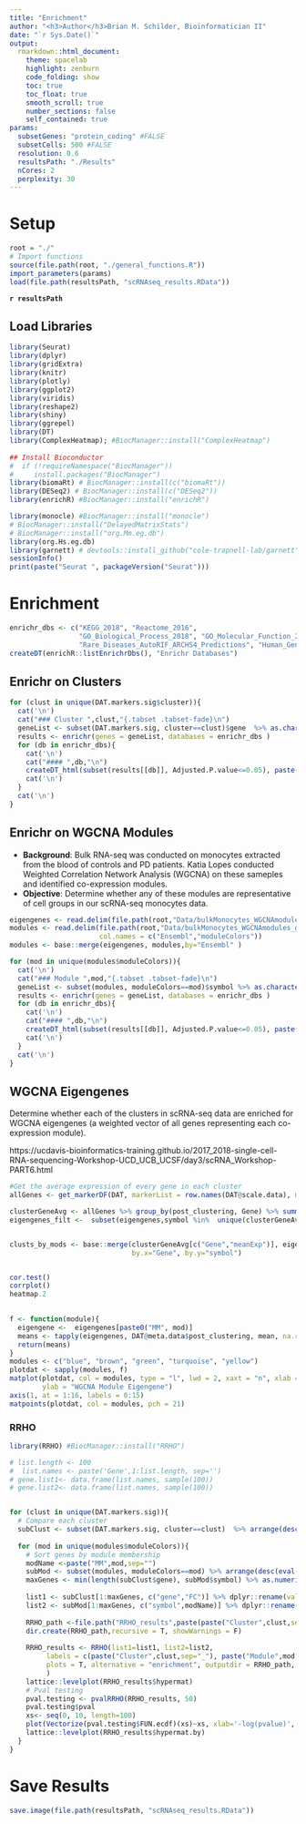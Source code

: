 ```yaml
---
title: "Enrichment" 
author: "<h3>Author</h3>Brian M. Schilder, Bioinformatician II"
date: "`r Sys.Date()`"
output: 
  rmarkdown::html_document: 
    theme: spacelab
    highlight: zenburn 
    code_folding: show 
    toc: true 
    toc_float: true
    smooth_scroll: true
    number_sections: false 
    self_contained: true
params:
  subsetGenes: "protein_coding" #FALSE
  subsetCells: 500 #FALSE
  resolution: 0.6
  resultsPath: "./Results"
  nCores: 2
  perplexity: 30  
---
```


# Setup 

```r
root = "./"
# Import functions
source(file.path(root, "./general_functions.R"))
import_parameters(params)
load(file.path(resultsPath, "scRNAseq_results.RData")) 
```

__`r resultsPath`__
 
## Load Libraries

```r
library(Seurat)
library(dplyr)
library(gridExtra)
library(knitr) 
library(plotly)
library(ggplot2)
library(viridis)
library(reshape2)
library(shiny) 
library(ggrepel)
library(DT) 
library(ComplexHeatmap); #BiocManager::install("ComplexHeatmap") 
  
## Install Bioconductor
#  if (!requireNamespace("BiocManager"))
#     install.packages("BiocManager") 
library(biomaRt) # BiocManager::install(c("biomaRt"))
library(DESeq2) # BiocManager::install(c("DESeq2"))
library(enrichR) #BiocManager::install("enrichR")

library(monocle) #BiocManager::install("monocle")
# BiocManager::install("DelayedMatrixStats")
# BiocManager::install("org.Mm.eg.db") 
library(org.Hs.eg.db)
library(garnett) # devtools::install_github("cole-trapnell-lab/garnett") 
sessionInfo()
print(paste("Seurat ", packageVersion("Seurat")))
```


# Enrichment

```r
enrichr_dbs <- c("KEGG_2018", "Reactome_2016",
                 "GO_Biological_Process_2018", "GO_Molecular_Function_2018", "GO_Cellular_Component_2018", 
                 "Rare_Diseases_AutoRIF_ARCHS4_Predictions", "Human_Gene_Atlas")
createDT(enrichR::listEnrichrDbs(), "Enrichr Databases")
```


## Enrichr on Clusters {.tabset .tabset-fade .tabset-pills}

```r
for (clust in unique(DAT.markers.sig$cluster)){
  cat('\n')
  cat("### Cluster ",clust,"{.tabset .tabset-fade}\n")
  geneList <- subset(DAT.markers.sig, cluster==clust)$gene  %>% as.character()
  results <- enrichr(genes = geneList, databases = enrichr_dbs )
  for (db in enrichr_dbs){
    cat('\n')
    cat("#### ",db,"\n")  
    createDT_html(subset(results[[db]], Adjusted.P.value<=0.05), paste("Enrichr Results: ",db,"Cluster ", clust))
    cat('\n')
  } 
  cat('\n')
} 
```

## Enrichr on WGCNA Modules {.tabset .tabset-fade .tabset-pills}

* __Background__: Bulk RNA-seq was conducted on monocytes extracted from the blood of controls and PD patients. Katia Lopes conducted Weighted Correlation Network Analysis (WGCNA) on these sameples and identified co-expression modules.
* __Objective__: Determine whether any of these modules are representative of cell groups in our scRNA-seq monocytes data.

```r
eigengenes <- read.delim(file.path(root,"Data/bulkMonocytes_WGCNAmodules_geneMembership.txt"), row.names = NULL)
modules <- read.delim(file.path(root,"Data/bulkMonocytes_WGCNAmodules_geneModules.txt"), row.names = NULL, sep = "", 
                      col.names = c("Ensembl","moduleColors")) 
modules <- base::merge(eigengenes, modules,by="Ensembl" )

for (mod in unique(modules$moduleColors)){
  cat('\n')
  cat("### Module ",mod,"{.tabset .tabset-fade}\n")
  geneList <- subset(modules, moduleColors==mod)$symbol %>% as.character()
  results <- enrichr(genes = geneList, databases = enrichr_dbs )
  for (db in enrichr_dbs){
    cat('\n')
    cat("#### ",db,"\n")  
    createDT_html(subset(results[[db]], Adjusted.P.value<=0.05), paste("Enrichr Results:",db,"Module", mod))
    cat('\n')
  } 
  cat('\n')
}
```

## WGCNA Eigengenes

Determine whether each of the clusters in scRNA-seq data are enriched for WGCNA eigengenes (a weighted vector of all genes representing each co-expression module).
 
https://ucdavis-bioinformatics-training.github.io/2017_2018-single-cell-RNA-sequencing-Workshop-UCD_UCB_UCSF/day3/scRNA_Workshop-PART6.html
```r
#Get the average expression of every gene in each cluster
allGenes <- get_markerDF(DAT, markerList = row.names(DAT@scale.data), meta_vars = c("post_clustering", "barcode") )

clusterGeneAvg <- allGenes %>% group_by(post_clustering, Gene) %>% summarise(meanExp = mean(Expression))
eigengenes_filt <-  subset(eigengenes,symbol %in%  unique(clusterGeneAvg$Gene))


clusts_by_mods <- base::merge(clusterGeneAvg[c("Gene","meanExp")], eigengenes_filt[c("symbol", modName)], 
                              by.x="Gene", by.y="symbol")


cor.test()
corrplot()
heatmap.2
 

f <- function(module){
  eigengene <-  eigengenes[paste0("MM", mod)]
  means <- tapply(eigengenes, DAT@meta.data$post_clustering, mean, na.rm = T)
  return(means)
}
modules <- c("blue", "brown", "green", "turquoise", "yellow")
plotdat <- sapply(modules, f)
matplot(plotdat, col = modules, type = "l", lwd = 2, xaxt = "n", xlab = "Seurat Cluster",
        ylab = "WGCNA Module Eigengene")
axis(1, at = 1:16, labels = 0:15)
matpoints(plotdat, col = modules, pch = 21)
```

### RRHO

```r
library(RRHO) #BiocManager::install("RRHO")

# list.length <- 100
#  list.names <- paste('Gene',1:list.length, sep='')
# gene.list1<- data.frame(list.names, sample(100))
# gene.list2<- data.frame(list.names, sample(100))


for (clust in unique(DAT.markers.sig)){
  # Compare each cluster
  subClust <- subset(DAT.markers.sig, cluster==clust)  %>% arrange(desc(avg_logFC))
  
  for (mod in unique(modules$moduleColors)){ 
    # Sort genes by module membership
    modName <-paste("MM",mod,sep="")
    subMod <- subset(modules, moduleColors==mod) %>% arrange(desc(eval(parse(text = modName))))
    maxGenes <- min(length(subClust$gene), subMod$symbol) %>% as.numeric()
    
    list1 <- subClust[1:maxGenes, c("gene","FC")] %>% dplyr::rename(value=FC)
    list2 <- subMod[1:maxGenes, c("symbol",modName)] %>% dplyr::rename(gene=symbol, value=modName)
    
    RRHO_path <-file.path("RRHO_results",paste(paste("Cluster",clust,sep=""),"vs",modName,sep="_"))
    dir.create(RRHO_path,recursive = T, showWarnings = F)
    
    RRHO_results <- RRHO(list1=list1, list2=list2,
         labels = c(paste("Cluster",clust,sep="_"), paste("Module",mod,sep="_")), 
         plots = T, alternative = "enrichment", outputdir = RRHO_path, BY=TRUE
         )
    lattice::levelplot(RRHO_results$hypermat) 
    # Pval testing
    pval.testing <- pvalRRHO(RRHO_results, 50)
    pval.testing$pval
    xs<- seq(0, 10, length=100)
    plot(Vectorize(pval.testing$FUN.ecdf)(xs)~xs, xlab='-log(pvalue)', ylab='ECDF', type='S')
    lattice::levelplot(RRHO_results$hypermat.by)
  } 
} 
```


# Save Results

```r
save.image(file.path(resultsPath, "scRNAseq_results.RData"))   
```

  
